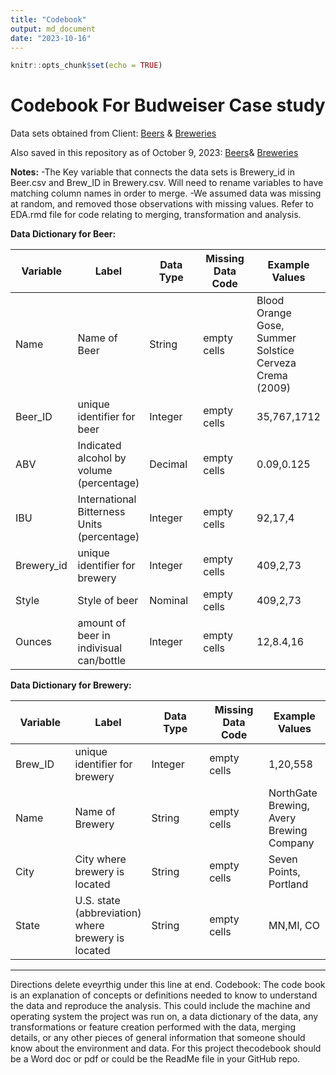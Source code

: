 ---
title: "Codebook"
output: md_document
date: "2023-10-16"
---

```{r setup, include=FALSE}
knitr::opts_chunk$set(echo = TRUE)
```

# Codebook For Budweiser Case study

Data sets obtained from Client:
[Beers](https://github.com/BivinSadler/MSDS_6306_Doing-Data-Science/blob/Master/Unit%208%20and%209%20Case%20Study%201/Beers.csv)
&
[Breweries](https://github.com/BivinSadler/MSDS_6306_Doing-Data-Science/blob/Master/Unit%208%20and%209%20Case%20Study%201/Breweries.csv)

Also saved in this repository as of October 9, 2023:
[Beers](https://github.com/jjsmu/group16/blob/main/Beers.csv)&
[Breweries](https://github.com/jjsmu/group16/blob/main/Breweries.csv)


**Notes:** 
-The Key variable that connects the data sets is Brewery_id in
Beer.csv and Brew_ID in Brewery.csv. Will need to rename variables to
have matching column names in order to merge.
-We assumed data was missing at random, and removed those observations with missing values.
Refer to EDA.rmd file for code relating to merging, transformation and analysis. 

**Data Dictionary for Beer:**

| Variable   | Label                                       | Data Type | Missing Data Code | Example Values                                          |
|---------------|---------------|---------------|---------------|---------------|
| Name       | Name of Beer                                | String    | empty cells       | Blood Orange Gose, Summer Solstice Cerveza Crema (2009) |
| Beer_ID    | unique identifier for beer                  | Integer   | empty cells       | 35,767,1712                                             |
| ABV        | Indicated alcohol by volume (percentage)    | Decimal   | empty cells       | 0.09,0.125                                              |
| IBU        | International Bitterness Units (percentage) | Integer   | empty cells       | 92,17,4                                                 |
| Brewery_id | unique identifier for brewery               | Integer   | empty cells       | 409,2,73                                                |
| Style      | Style of beer                               | Nominal   | empty cells       | 409,2,73                                                |
| Ounces     | amount of beer in indivisual can/bottle     | Integer   | empty cells       | 12,8.4,16                                               |

**Data Dictionary for Brewery:**

| Variable | Label                                              | Data Type | Missing Data Code | Example Values                           |
|---------------|---------------|---------------|---------------|---------------|
| Brew_ID  | unique identifier for brewery                      | Integer   | empty cells       | 1,20,558                                 |
| Name     | Name of Brewery                                    | String    | empty cells       | NorthGate Brewing, Avery Brewing Company |
| City     | City where brewery is located                      | String    | empty cells       | Seven Points, Portland                   |
| State    | U.S. state (abbreviation) where brewery is located | String    | empty cells       | MN,MI, CO                                |



------------------------------------------------------------------------

Directions delete eveyrthig under this line at end. 
Codebook: 
The code book is an explanation of concepts or definitions needed to know to
understand the data and reproduce the analysis. This could include the
machine and operating system the project was run on, a data dictionary
of the data, any transformations or feature creation performed with the
data, merging details, or any other pieces of general information that
someone should know about the environment and data. For this project thecodebook should be a Word doc or pdf or could be the ReadMe file in your GitHub repo.

